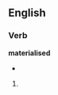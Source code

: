 ==English==
===Verb===
'''materialised''' 

* {{alternative spelling of|materialized}}

# {{past of|[[materialise]]}}